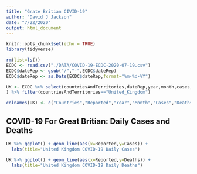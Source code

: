 ```yaml
---
title: "Grate Britian CIVID-19"
author: "David J Jackson"
date: "7/22/2020"
output: html_document
---
```


```r
knitr::opts_chunk$set(echo = TRUE)
library(tidyverse)
```
```r
rm(list=ls())
ECDC <- read.csv("./DATA/COVID-19-ECDC-2020-07-19.csv")
ECDC$dateRep <- gsub("/","-",ECDC$dateRep)
ECDC$dateRep <- as.Date(ECDC$dateRep,format="%m-%d-%Y")

UK <- ECDC %>% select(countriesAndTerritories,dateRep,year,month,cases,deaths,popData2019
) %>% filter(countriesAndTerritories=="United_Kingdom")

colnames(UK) <- c("Countries","Reported","Year","Month","Cases","Deaths","Population")  

```

## COVID-19 For Great Britian: Daily Cases and Deaths

```r
UK %>% ggplot() + geom_line(aes(x=Reported,y=Cases)) +
  labs(title="United Kingdom COVID-19 Daily Cases")

UK %>% ggplot() + geom_line(aes(x=Reported,y=Deaths)) +
  labs(title="United Kingdom COVID-19 Daily Deaths")
```

